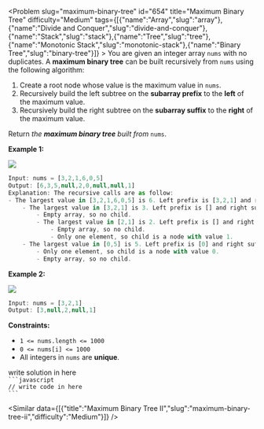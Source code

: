 
<Problem slug="maximum-binary-tree" id="654" title="Maximum Binary Tree" difficulty="Medium" tags={[{"name":"Array","slug":"array"},{"name":"Divide and Conquer","slug":"divide-and-conquer"},{"name":"Stack","slug":"stack"},{"name":"Tree","slug":"tree"},{"name":"Monotonic Stack","slug":"monotonic-stack"},{"name":"Binary Tree","slug":"binary-tree"}]} >
    You are given an integer array `nums` with no duplicates. A **maximum binary tree** can be built recursively from `nums` using the following algorithm:

1.  Create a root node whose value is the maximum value in `nums`.
2.  Recursively build the left subtree on the **subarray prefix** to the **left** of the maximum value.
3.  Recursively build the right subtree on the **subarray suffix** to the **right** of the maximum value.

Return _the **maximum binary tree** built from_ `nums`.

**Example 1:**

![](https://assets.leetcode.com/uploads/2020/12/24/tree1.jpg)
```javascript 
Input: nums = [3,2,1,6,0,5]
Output: [6,3,5,null,2,0,null,null,1]
Explanation: The recursive calls are as follow:
- The largest value in [3,2,1,6,0,5] is 6. Left prefix is [3,2,1] and right suffix is [0,5].
    - The largest value in [3,2,1] is 3. Left prefix is [] and right suffix is [2,1].
        - Empty array, so no child.
        - The largest value in [2,1] is 2. Left prefix is [] and right suffix is [1].
            - Empty array, so no child.
            - Only one element, so child is a node with value 1.
    - The largest value in [0,5] is 5. Left prefix is [0] and right suffix is [].
        - Only one element, so child is a node with value 0.
        - Empty array, so no child.

```

**Example 2:**

![](https://assets.leetcode.com/uploads/2020/12/24/tree2.jpg)
```javascript 
Input: nums = [3,2,1]
Output: [3,null,2,null,1]

```

**Constraints:**

*   `1 <= nums.length <= 1000`
*   `0 <= nums[i] <= 1000`
*   All integers in `nums` are **unique**.
</Problem >

<Solution>
write solution in here
</Solution>

<Code>
```javascript
// write code in here
```
</Code>

<Similar data={[{"title":"Maximum Binary Tree II","slug":"maximum-binary-tree-ii","difficulty":"Medium"}]} />
